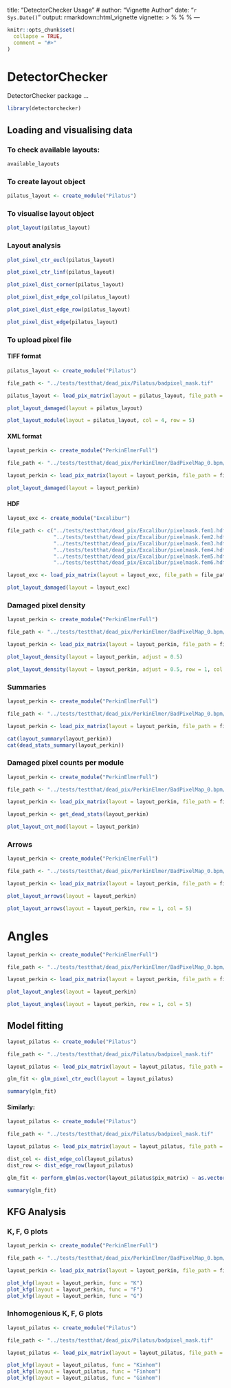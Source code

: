 
title: "DetectorChecker Usage"
# author: "Vignette Author"
date: "`r Sys.Date()`"
output: rmarkdown::html_vignette
vignette: >
  %\VignetteIndexEntry{Vignette Title}
  %\VignetteEngine{knitr::rmarkdown}
  %\VignetteEncoding{UTF-8}
---

```r
knitr::opts_chunk$set(
  collapse = TRUE,
  comment = "#>"
)
```

# DetectorChecker

DetectorChecker package ...
```r
library(detectorchecker)
```

## Loading and visualising data

### To check available layouts:

```r
available_layouts
```

### To create layout object

```r
pilatus_layout <- create_module("Pilatus")
```

### To visualise layout object

```r
plot_layout(pilatus_layout)
```

### Layout analysis

```r
plot_pixel_ctr_eucl(pilatus_layout)
```

```r
plot_pixel_ctr_linf(pilatus_layout)
```

```r
plot_pixel_dist_corner(pilatus_layout)
```

```r
plot_pixel_dist_edge_col(pilatus_layout)
```

```r
plot_pixel_dist_edge_row(pilatus_layout)
```

```r
plot_pixel_dist_edge(pilatus_layout)
```

### To upload pixel file

#### TIFF format

```r
pilatus_layout <- create_module("Pilatus")

file_path <- "../tests/testthat/dead_pix/Pilatus/badpixel_mask.tif"

pilatus_layout <- load_pix_matrix(layout = pilatus_layout, file_path = file_path)

plot_layout_damaged(layout = pilatus_layout)

plot_layout_module(layout = pilatus_layout, col = 4, row = 5)
```

#### XML format

```r
layout_perkin <- create_module("PerkinElmerFull")

file_path <- "../tests/testthat/dead_pix/PerkinElmer/BadPixelMap_0.bpm/BadPixelMap.bpm.xml"

layout_perkin <- load_pix_matrix(layout = layout_perkin, file_path = file_path)

plot_layout_damaged(layout = layout_perkin)
```

#### HDF

```r
layout_exc <- create_module("Excalibur")

file_path <- c("../tests/testthat/dead_pix/Excalibur/pixelmask.fem1.hdf", 
               "../tests/testthat/dead_pix/Excalibur/pixelmask.fem2.hdf",
               "../tests/testthat/dead_pix/Excalibur/pixelmask.fem3.hdf",
               "../tests/testthat/dead_pix/Excalibur/pixelmask.fem4.hdf",
               "../tests/testthat/dead_pix/Excalibur/pixelmask.fem5.hdf",
               "../tests/testthat/dead_pix/Excalibur/pixelmask.fem6.hdf")

layout_exc <- load_pix_matrix(layout = layout_exc, file_path = file_path)

plot_layout_damaged(layout = layout_exc)
```

### Damaged pixel density

```r
layout_perkin <- create_module("PerkinElmerFull")

file_path <- "../tests/testthat/dead_pix/PerkinElmer/BadPixelMap_0.bpm/BadPixelMap.bpm.xml"

layout_perkin <- load_pix_matrix(layout = layout_perkin, file_path = file_path)

plot_layout_density(layout = layout_perkin, adjust = 0.5)

plot_layout_density(layout = layout_perkin, adjust = 0.5, row = 1, col = 2)

```

### Summaries

```r
layout_perkin <- create_module("PerkinElmerFull")

file_path <- "../tests/testthat/dead_pix/PerkinElmer/BadPixelMap_0.bpm/BadPixelMap.bpm.xml"

layout_perkin <- load_pix_matrix(layout = layout_perkin, file_path = file_path)

cat(layout_summary(layout_perkin))
cat(dead_stats_summary(layout_perkin))
```

### Damaged pixel counts per module

```r
layout_perkin <- create_module("PerkinElmerFull")

file_path <- "../tests/testthat/dead_pix/PerkinElmer/BadPixelMap_0.bpm/BadPixelMap.bpm.xml"

layout_perkin <- load_pix_matrix(layout = layout_perkin, file_path = file_path)

layout_perkin <- get_dead_stats(layout_perkin)

plot_layout_cnt_mod(layout = layout_perkin)
```

### Arrows

```r
layout_perkin <- create_module("PerkinElmerFull")

file_path <- "../tests/testthat/dead_pix/PerkinElmer/BadPixelMap_0.bpm/BadPixelMap.bpm.xml"

layout_perkin <- load_pix_matrix(layout = layout_perkin, file_path = file_path)

plot_layout_arrows(layout = layout_perkin)

plot_layout_arrows(layout = layout_perkin, row = 1, col = 5)

```

# Angles

```r
layout_perkin <- create_module("PerkinElmerFull")

file_path <- "../tests/testthat/dead_pix/PerkinElmer/BadPixelMap_0.bpm/BadPixelMap.bpm.xml"

layout_perkin <- load_pix_matrix(layout = layout_perkin, file_path = file_path)

plot_layout_angles(layout = layout_perkin)

plot_layout_angles(layout = layout_perkin, row = 1, col = 5)

```

## Model fitting

```r
layout_pilatus <- create_module("Pilatus")

file_path <- "../tests/testthat/dead_pix/Pilatus/badpixel_mask.tif"

layout_pilatus <- load_pix_matrix(layout = layout_pilatus, file_path = file_path)

glm_fit <- glm_pixel_ctr_eucl(layout = layout_pilatus)

summary(glm_fit)
```

#### Similarly:
```r
layout_pilatus <- create_module("Pilatus")

file_path <- "../tests/testthat/dead_pix/Pilatus/badpixel_mask.tif"

layout_pilatus <- load_pix_matrix(layout = layout_pilatus, file_path = file_path)

dist_col <- dist_edge_col(layout_pilatus)
dist_row <- dist_edge_row(layout_pilatus)

glm_fit <- perform_glm(as.vector(layout_pilatus$pix_matrix) ~ as.vector(dist_col) + as.vector(dist_row))

summary(glm_fit)

```

## KFG Analysis

### K, F, G plots

```r
layout_perkin <- create_module("PerkinElmerFull")

file_path <- "../tests/testthat/dead_pix/PerkinElmer/BadPixelMap_0.bpm/BadPixelMap.bpm.xml"

layout_perkin <- load_pix_matrix(layout = layout_perkin, file_path = file_path)

plot_kfg(layout = layout_perkin, func = "K")
plot_kfg(layout = layout_perkin, func = "F")
plot_kfg(layout = layout_perkin, func = "G")
```

### Inhomogenious K, F, G plots

```r
layout_pilatus <- create_module("Pilatus")

file_path <- "../tests/testthat/dead_pix/Pilatus/badpixel_mask.tif"

layout_pilatus <- load_pix_matrix(layout = layout_pilatus, file_path = file_path)

plot_kfg(layout = layout_pilatus, func = "Kinhom")
plot_kfg(layout = layout_pilatus, func = "Finhom")
plot_kfg(layout = layout_pilatus, func = "Ginhom")
```
